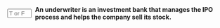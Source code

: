 ::: {.question-block}

<form onsubmit="event.preventDefault(); checkAnswerBox('q1','T')" style="display: flex; align-items: center; gap: 8px;">
<input type="text" id="q1" name="q1" maxlength="1" placeholder="T or F"
         style="width: 55px;" data-correct-answer="T" /> <label for="q1"><strong>An underwriter is an investment bank that manages the IPO process and helps the company sell its stock.</strong></label>
</form>

<div id="feedback-q1" class="feedback" data-status="" style="display:none;">
The sentence is TRUE: The sentence contains the definition of an underwriter.
</div>
:::


